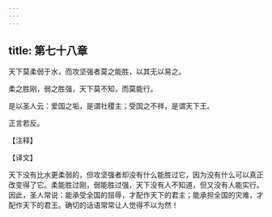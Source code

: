 ```yaml
---
---
---
```

title: 第七十八章
---

天下莫柔弱于水，而攻坚强者莫之能胜，以其无以易之。

柔之胜刚，弱之胜强，天下莫不知，而莫能行。

是以圣人云：爱国之垢，是谓社稷主；受国之不祥，是谓天下王。

正言若反。

【注释】

【译文】

天下没有比水更柔弱的，但攻坚强者却没有什么能胜过它，因为没有什么可以真正改变得了它。柔能胜过刚，弱能胜过强，天下没有人不知道，但又没有人能实行。因此，圣人常说：能承受全国的屈辱，才配作天下的君主；能承担全国的灾难，才配作天下的君王。确切的话语常常让人觉得不以为然！